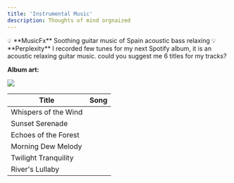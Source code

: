 ```yaml
---
title: 'Instrumental Music'
description: Thoughts of mind orgnaized
---
```


<Note>
💡 **MusicFx**
Soothing guitar music of Spain acoustic bass relaxing
</Note>


<Note>
💡 **Perplexity**
I recorded few tunes for my next Spotify album, it is an acoustic relaxing guitar music. could you suggest me 6 titles for my tracks?
</Note>

**Album art:**

<Frame>
    <img src="/images/relaxing-nature-album-art.png" />
</Frame>

| Title | Song |
| --- | --- |
| Whispers of the Wind |  |
| Sunset Serenade |  |
| Echoes of the Forest |  |
| Morning Dew Melody |  |
| Twilight Tranquility |  |
| River's Lullaby |  |